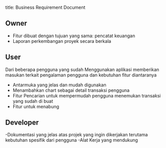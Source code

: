 title: Business Requirement Document

## Owner

- Fitur dibuat dengan tujuan yang sama: pencatat keuangan
- Laporan perkembangan proyek secara berkala


## User

Dari beberapa pengguna yang sudah Menggunakan aplikasi memberikan masukan terkait pengalaman pengguna dan kebutuhan fitur diantaranya

- Antarmuka yang jelas dan mudah digunakan
- Menambahkan chart sebagai detail transaksi pengguna
- Fitur Pencarian untuk mempermudah pengguna menemukan transaksi yang sudah di buat
- Fitur untuk menabung

## Developer

-Dokumentasi yang jelas atas projek yang ingin dikerjakan terutama kebutuhan spesifik dari pengguna
-Alat Kerja yang mendukung


